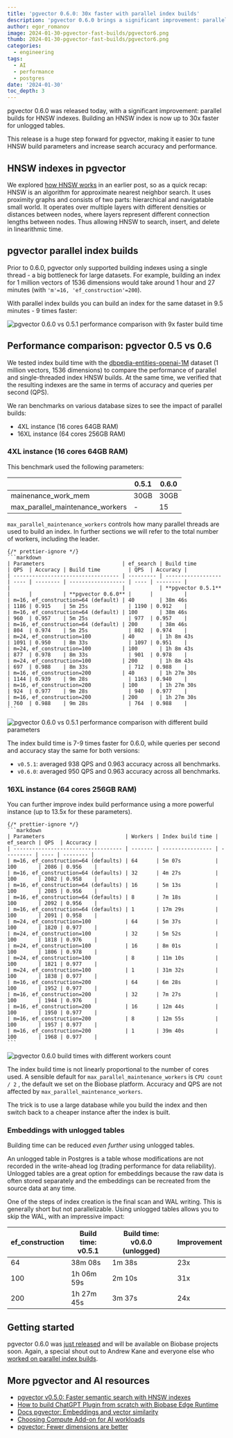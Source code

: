 ```yaml
---
title: 'pgvector 0.6.0: 30x faster with parallel index builds'
description: 'pgvector 0.6.0 brings a significant improvement: parallel index builds for HNSW. Building an HNSW index is now up to 30x faster for unlogged tables.'
author: egor_romanov
image: 2024-01-30-pgvector-fast-builds/pgvector6.png
thumb: 2024-01-30-pgvector-fast-builds/pgvector6.png
categories:
  - engineering
tags:
  - AI
  - performance
  - postgres
date: '2024-01-30'
toc_depth: 3
---
```


pgvector 0.6.0 was released today, with a significant improvement: parallel builds for HNSW indexes. Building an HNSW index is now up to 30x faster for unlogged tables.

This release is a huge step forward for pgvector, making it easier to tune HNSW build parameters and increase search accuracy and performance.

## HNSW indexes in pgvector

We explored [how HNSW works](https://biobase.studio/blog/increase-performance-pgvector-hnsw#how-does-hnsw-work) in an earlier post, so as a quick recap: HNSW is an algorithm for approximate nearest neighbor search. It uses proximity graphs and consists of two parts: hierarchical and navigatable small world. It operates over multiple layers with different densities or distances between nodes, where layers represent different connection lengths between nodes. Thus allowing HNSW to search, insert, and delete in linearithmic time.

## pgvector parallel index builds

Prior to 0.6.0, pgvector only supported building indexes using a single thread - a big bottleneck for large datasets. For example, building an index for 1 million vectors of 1536 dimensions would take around 1 hour and 27 minutes (with `'m'=16, 'ef_construction'=200`).

With parallel index builds you can build an index for the same dataset in 9.5 minutes - 9 times faster:

<div>
  <Img
    alt="pgvector 0.6.0 vs 0.5.1 performance comparison with 9x faster build time"
    src={{
      light: '/images/blog/2024-01-30-pgvector-fast-builds/fastbuilds-comparison--light.png',
      dark: '/images/blog/2024-01-30-pgvector-fast-builds/fastbuilds-comparison--dark.png',
    }}
  />
</div>

## Performance comparison: pgvector 0.5 vs 0.6

We tested index build time with the [dbpedia-entities-openai-1M](https://huggingface.co/datasets/KShivendu/dbpedia-entities-openai-1M) dataset (1 million vectors, 1536 dimensions) to compare the performance of parallel and single-threaded index HNSW builds. At the same time, we verified that the resulting indexes are the same in terms of accuracy and queries per second (QPS).

We ran benchmarks on various database sizes to see the impact of parallel builds:

- 4XL instance (16 cores 64GB RAM)
- 16XL instance (64 cores 256GB RAM)

### 4XL instance (16 cores 64GB RAM)

This benchmark used the following parameters:

|                                  | 0.5.1 | 0.6.0 |
| -------------------------------- | ----- | ----- |
| mainenance_work_mem              | 30GB  | 30GB  |
| max_parallel_maintenance_workers | -     | 15    |

`max_parallel_maintenance_workers` controls how many parallel threads are used to build an index. In further sections we will refer to the total number of workers, including the leader.

<BlogCollapsible title="Results">

    {/* prettier-ignore */}
    ```markdown
    | Parameters                         | ef_search | Build time         | QPS  | Accuracy | Build time         | QPS  | Accuracy |
    | ---------------------------------- | --------- | ------------------ | ---- | -------- | ------------------ | ---- | -------- |
    |                                    |           | **pgvector 0.5.1** |      |          | **pgvector 0.6.0** |      |          |
    | m=16, ef_construction=64 (default) | 40        | 38m 46s            | 1186 | 0.915    | 5m 25s             | 1190 | 0.912    |
    | m=16, ef_construction=64 (default) | 100       | 38m 46s            | 960  | 0.957    | 5m 25s             | 977  | 0.957    |
    | m=16, ef_construction=64 (default) | 200       | 38m 46s            | 804  | 0.974    | 5m 25s             | 802  | 0.974    |
    | m=24, ef_construction=100          | 40        | 1h 8m 43s          | 1091 | 0.950    | 8m 33s             | 1097 | 0.951    |
    | m=24, ef_construction=100          | 100       | 1h 8m 43s          | 877  | 0.978    | 8m 33s             | 901  | 0.978    |
    | m=24, ef_construction=100          | 200       | 1h 8m 43s          | 697  | 0.988    | 8m 33s             | 712  | 0.988    |
    | m=16, ef_construction=200          | 40        | 1h 27m 30s         | 1144 | 0.939    | 9m 28s             | 1163 | 0.940    |
    | m=16, ef_construction=200          | 100       | 1h 27m 30s         | 924  | 0.977    | 9m 28s             | 940  | 0.977    |
    | m=16, ef_construction=200          | 200       | 1h 27m 30s         | 760  | 0.988    | 9m 28s             | 764  | 0.988    |
    ```

</BlogCollapsible>

<div>
  <Img
    alt="pgvector 0.6.0 vs 0.5.1 performance comparison with different build parameters"
    src={{
      light: '/images/blog/2024-01-30-pgvector-fast-builds/build-params--light.png',
      dark: '/images/blog/2024-01-30-pgvector-fast-builds/build-params--dark.png',
    }}
  />
</div>

The index build time is 7-9 times faster for 0.6.0, while queries per second and accuracy stay the same for both versions:

- `v0.5.1`: averaged 938 QPS and 0.963 accuracy across all benchmarks.
- `v0.6.0`: averaged 950 QPS and 0.963 accuracy across all benchmarks.

### 16XL instance (64 cores 256GB RAM)

You can further improve index build performance using a more powerful instance (up to 13.5x for these parameters).

<BlogCollapsible title="Results">

    {/* prettier-ignore */}
    ```markdown
    | Parameters                          | Workers | Index build time | ef_search | QPS  | Accuracy |
    | ----------------------------------- | ------- | ---------------- | --------- | ---- | -------- |
    | m=16, ef_construction=64 (defaults) | 64      | 5m 07s           | 100       | 2086 | 0.956    |
    | m=16, ef_construction=64 (defaults) | 32      | 4m 27s           | 100       | 2082 | 0.958    |
    | m=16, ef_construction=64 (defaults) | 16      | 5m 13s           | 100       | 2085 | 0.956    |
    | m=16, ef_construction=64 (defaults) | 8       | 7m 18s           | 100       | 2092 | 0.956    |
    | m=16, ef_construction=64 (defaults) | 1       | 17m 29s          | 100       | 2091 | 0.958    |
    | m=24, ef_construction=100           | 64      | 5m 37s           | 100       | 1820 | 0.977    |
    | m=24, ef_construction=100           | 32      | 5m 52s           | 100       | 1818 | 0.976    |
    | m=24, ef_construction=100           | 16      | 8m 01s           | 100       | 1806 | 0.978    |
    | m=24, ef_construction=100           | 8       | 11m 10s          | 100       | 1821 | 0.977    |
    | m=24, ef_construction=100           | 1       | 31m 32s          | 100       | 1838 | 0.977    |
    | m=16, ef_construction=200           | 64      | 6m 28s           | 100       | 1952 | 0.977    |
    | m=16, ef_construction=200           | 32      | 7m 27s           | 100       | 1944 | 0.976    |
    | m=16, ef_construction=200           | 16      | 12m 44s          | 100       | 1950 | 0.977    |
    | m=16, ef_construction=200           | 8       | 12m 55s          | 100       | 1957 | 0.977    |
    | m=16, ef_construction=200           | 1       | 39m 40s          | 100       | 1968 | 0.977    |
    ```

</BlogCollapsible>

<div>
  <Img
    alt="pgvector 0.6.0 build times with different workers count"
    src={{
      light: '/images/blog/2024-01-30-pgvector-fast-builds/workers--light.png',
      dark: '/images/blog/2024-01-30-pgvector-fast-builds/workers--dark.png',
    }}
  />
</div>

The index build time is not linearly proportional to the number of cores used. A sensible default for `max_parallel_maintenance_workers` is `CPU count / 2` , the default we set on the Biobase platform. Accuracy and QPS are not affected by `max_parallel_maintenance_workers`.

<Admonition type="note" label="Pro tip: optimizing your bills">

The trick is to use a large database while you build the index and then switch back to a cheaper instance after the index is built.

</Admonition>

### Embeddings with unlogged tables

Building time can be reduced _even further_ using unlogged tables.

An unlogged table in Postgres is a table whose modifications are not recorded in the write-ahead log (trading performance for data reliability). Unlogged tables are a great option for embeddings because the raw data is often stored separately and the embeddings can be recreated from the source data at any time.

One of the steps of index creation is the final scan and WAL writing. This is generally short but not parallelizable. Using unlogged tables allows you to skip the WAL, with an impressive impact:

| ef_construction | Build time: v0.5.1 | Build time: v0.6.0 (unlogged) | Improvement |
| --------------- | ------------------ | ----------------------------- | ----------- |
| 64              | 38m 08s            | 1m 38s                        | 23x         |
| 100             | 1h 06m 59s         | 2m 10s                        | 31x         |
| 200             | 1h 27m 45s         | 3m 37s                        | 24x         |

## Getting started

pgvector 0.6.0 was [just released](https://github.com/pgvector/pgvector/releases/tag/v0.6.0) and will be available on Biobase projects soon. Again, a special shout out to Andrew Kane and everyone else who [worked on parallel index builds](https://github.com/pgvector/pgvector/issues/409).

## More pgvector and AI resources

- [pgvector v0.5.0: Faster semantic search with HNSW indexes](https://biobase.studio/blog/increase-performance-pgvector-hnsw)
- [How to build ChatGPT Plugin from scratch with Biobase Edge Runtime](https://biobase.studio/blog/building-chatgpt-plugins-template)
- [Docs pgvector: Embeddings and vector similarity](https://biobase.studio/docs/guides/database/extensions/pgvector)
- [Choosing Compute Add-on for AI workloads](https://biobase.studio/docs/guides/ai/choosing-compute-addon)
- [pgvector: Fewer dimensions are better](https://biobase.studio/blog/fewer-dimensions-are-better-pgvector)
